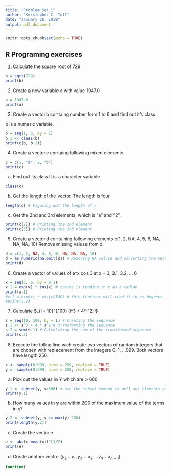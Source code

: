 ```yaml
---
title: "Problem_Set_1"
author: "Kristopher C. Toll"
date: "January 26, 2018"
output: pdf_document
---
```


```r
knitr::opts_chunk$set(echo = TRUE)
```

## R Programing exercises

1. Calculate the square root of 729

```r
b = sqrt(729)
print(b)
```

2. Create a new variable a with value 1947.0

```r
a = 1947.0
print(a)
```

3. Create a vector b containg number form 1 to 6 and find out it's class.

b is a numeric variable.

```r
b = seq(1, 6, by = 1)
b.1 <- class(b)
print(c(b, b.1))
```

4. Create a vector c containg following mixed elements

```r
c = c(1, "a", 2, "b")
print(c)

```

  (a) Find out its class
  It is a character variable

```r
class(c)
```

  (b) Get the length of the vector.
  The length is four
  
```r
length(c) # Figuring out the length of c
```

  (c) Get the 2nd and 3rd elements, which is "a" and "2".
  
```r
print(c[2]) # Printing the 2nd element
print(c[3]) # Printing the 3rd element
```

5. Create a vector d containing following elements c(1, 2, NA, 4, 5, 6, NA, NA, NA, 10)
Remove missing valuse from d

```r
d = c(1, 2, NA, 4, 5, 6, NA, NA, NA, 10)
d = as.numeric(na.omit(d)) # Removing NA valuse and converting the vector to a numeric one
print(d)
```

6. Create a vector of values of e^x cos 3 at x = 3, 3.1, 3.2, ... 6

```r
x = seq(3, 6, by = 0.1)
x.1 = exp(x) * cos(x) # cosine is reading in x as a radian
print(x.1)
#x.2 = exp(x) * cos(x/180) # this funtions will read it in as degrees
#print(x.2)
```

7. Calculate $\sum_{i = 10}^{100} (i^3 + 4*i^2) $

```r
s = seq(10, 100, by = 1) # Creating the sequence
s.1 <- s^3 + 4 * s^2 # transforming the sequence
s.2 = sum(s.1) # Calculating the sum of the transformed sequence
print(s.2)
```

8. Execute the folling line wich create two vectors of random integers that are chosen with replacement from the integers 0, 1, ...999. Both vectors have length 250.

```r
x <- sample(0:999, size = 250, replace = TRUE)
y <- sample(0:999, size = 250, replace = TRUE)
```

  (a) Pick out the values in Y which are > 600
  
```r
y.1 <- subset(y, y>600) # use the subset comand to pull out elements of a vector
print(y.1)
```

  (b) How many values in y are within 200 of the maximum value of the terms in y?
  
```r
y.2 <- subset(y, y >= max(y)-200)
print(length(y.2))
```


  (c) Create the vector e
  
```r
e <- abs(x-mean(x))^(1/2)
print(e)
```

  (d) Create another vector $(y_2-x_1, y_3-x_2, ... y_n-x_{n-1})$

```r
function(
```
